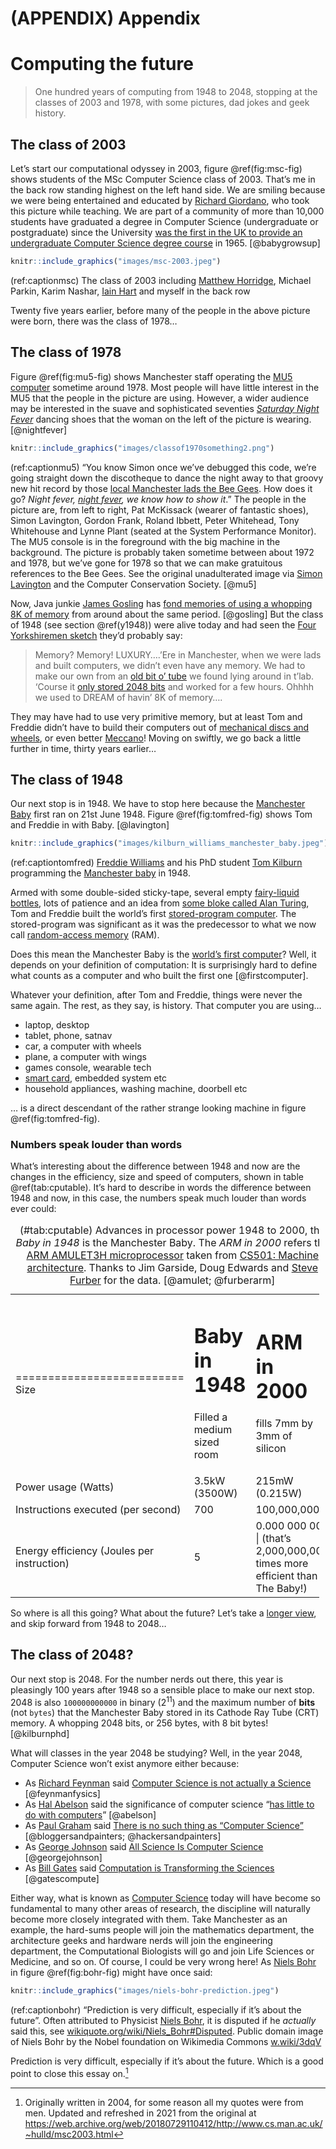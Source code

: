 # (APPENDIX) Appendix {-}

# Computing the future  {#mastersofscience}

> One hundred years of computing from 1948 to 2048, stopping at the classes of 2003 and 1978, with
> some pictures, dad jokes and geek history.

## The class of 2003 {#y2003}  

Let's start our computational odyssey in 2003, figure \@ref(fig:msc-fig) shows students of the MSc Computer Science class of 2003. That's me in the back row standing highest on the left hand side. We are smiling because we were being entertained and educated by [Richard Giordano](https://www.southampton.ac.uk/healthsciences/about/staff/richard_giordano.page), who took this picture while teaching. We are part of a community of more than 10,000 students have graduated a degree in Computer Science (undergraduate or postgraduate) since the University [was the first in the UK to provide an undergraduate Computer Science degree course](http://www.bbc.co.uk/manchester/content/articles/2005/11/07/baby_computer_40_interview_feature.shtml) in 1965. [@babygrowsup]

```r
knitr::include_graphics("images/msc-2003.jpeg")
```
(ref:captionmsc) The class of 2003 including [Matthew Horridge](https://web.stanford.edu/~horridge/), Michael Parkin, Karim Nashar, [Iain Hart](https://staffnet.cs.manchester.ac.uk/techso/) and myself in the back row

Twenty five years earlier, before many of the people in the above picture were born, there was the class of 1978...

## The class of 1978 {#y1978}

Figure \@ref(fig:mu5-fig) shows Manchester staff operating the [MU5 computer](https://en.wikipedia.org/wiki/Manchester_computers#MU5) sometime around 1978. Most people will have little interest in the MU5 that the people in the picture are using. However, a wider audience may be interested in the suave and sophisticated seventies *[Saturday Night Fever](https://en.wikipedia.org/wiki/Saturday_Night_Fever)* dancing shoes that the woman on the left of the picture is wearing. [@nightfever]

```r
knitr::include_graphics("images/classof1970something2.png")
```
(ref:captionmu5) “You know Simon once we've debugged this code, we're going straight down the discotheque to dance the night away to that groovy new hit record by those [local Manchester lads the Bee Gees](https://en.wikipedia.org/wiki/Bee_Gees). How does it go? *Night fever, [night fever](https://en.wikipedia.org/wiki/Night_Fever), we know how to show it*.” The people in the picture are, from left to right, Pat McKissack (wearer of fantastic shoes), Simon Lavington, Gordon Frank, Roland Ibbett, Peter Whitehead, Tony Whitehouse and Lynne Plant (seated at the System Performance Monitor). The MU5 console is in the foreground with the big machine in the background. The picture is probably taken sometime between about 1972 and 1978, but we've gone for 1978 so that we can make gratuitous references to the Bee Gees. See the original unadulterated image via [Simon Lavington](http://www.computinghistory.org.uk/det/3638/Simon-Lavington/) and the Computer Conservation Society. [@mu5]

Now, Java junkie [James Gosling](https://en.wikipedia.org/wiki/James_Gosling) has [fond memories of using a whopping 8K of memory](http://web.archive.org/web/20041010131526/http://today.java.net/jag/page6.html#51) from around about the same period. [@gosling] But the class of 1948 (see section \@ref(y1948)) were alive today and had seen the [Four Yorkshiremen sketch](https://en.wikipedia.org/wiki/Four_Yorkshiremen_sketch) they'd probably say:

> Memory? Memory! LUXURY....'Ere in Manchester, when we were lads and built computers, we didn't even
> have any memory. We had to make our own from an [old bit o' tube](https://en.wikipedia.org/wiki/Williams_tube) we found lying around in t'lab.
> 'Course it [only stored 2048 bits](http://curation.cs.manchester.ac.uk/computer50/www.computer50.org/mark1/ip-mm1.crt2048.html) and worked for a few hours. Ohhhh we used to DREAM of havin' 8K of
> memory....

They may have had to use very primitive memory, but at least Tom and Freddie didn't have to build their computers out of [mechanical discs and wheels](https://www.sciencemuseum.org.uk/objects-and-stories/lovelace-turing-and-invention-computers), or even better [Meccano](https://en.wikipedia.org/wiki/Differential_analyser#Use_of_Meccano)! Moving on swiftly, we go back a little further in time, thirty years earlier...

## The class of 1948 {#y1948}
Our next stop is in 1948. We have to stop here because the [Manchester Baby](https://en.wikipedia.org/wiki/Manchester_Baby) first ran on 21st June 1948. Figure \@ref(fig:tomfred-fig) shows Tom and Freddie in with Baby. [@lavington]

```r
knitr::include_graphics("images/kilburn_williams_manchester_baby.jpeg")
```
(ref:captiontomfred) [Freddie Williams](https://en.wikipedia.org/wiki/Frederic_Calland_Williams) and his PhD student [Tom Kilburn](https://en.wikipedia.org/wiki/Tom_Kilburn) programming the [Manchester baby](https://en.wikipedia.org/wiki/Manchester_Baby) in 1948.

Armed with some double-sided sticky-tape, several empty [fairy-liquid bottles](https://en.wikipedia.org/wiki/Fairy_(brand)), lots of patience and an idea from [some bloke called Alan Turing](https://en.wikipedia.org/wiki/Alan_Turing), Tom and Freddie built the world's first [stored-program computer](https://en.wikipedia.org/wiki/Stored-program_computer). The stored-program was significant as it was the predecessor to what we now call [random-access memory](https://en.wikipedia.org/wiki/Random-access_memory) (RAM).

Does this mean the Manchester Baby is the [world's first computer](https://www.computerhope.com/issues/ch000984.htm)? Well, it depends on your definition of computation: It is surprisingly hard to define what counts as a computer and who built the first one [@firstcomputer].

Whatever your definition, after Tom and Freddie, things were never the same again. The rest, as they say, is history. That computer you are using...

* laptop, desktop
* tablet, phone, satnav
* car, a computer with wheels
* plane, a computer with wings
* games console, wearable tech
* [smart card](https://en.wikipedia.org/wiki/Smart_card), embedded system etc
* household appliances, washing machine, doorbell etc



... is a direct descendant of the rather strange looking machine in figure \@ref(fig:tomfred-fig).

### Numbers speak louder than words {#louder}

What's interesting about the difference between 1948 and now are the changes in the efficiency, size and speed of computers, shown in table  \@ref(tab:cputable). It's hard to describe in words the difference between 1948 and now, in this case, the numbers speak much louder than words ever could:

:  (\#tab:cputable) Advances in processor power 1948 to 2000, the *Baby in 1948* is the Manchester Baby. The *ARM in 2000* refers the [ARM AMULET3H microprocessor](http://apt.cs.manchester.ac.uk/ftp/pub/apt/misc/Amu3Hv10.fm5.pdf) taken from [CS501: Machine architecture](https://web.archive.org/web/20210630214331/https://studentnet.cs.manchester.ac.uk/pgt/2004/CSSyllabus.pdf). Thanks to Jim Garside, Doug Edwards and [Steve Furber](https://en.wikipedia.org/wiki/Steve_Furber) for the data. [@amulet; @furberarm]

+--------------------------+------------------------------+-----------------------------+
|                          | Baby in 1948                 | ARM in 2000                 |
+==========================+==============================+=============================+
| Size                     |  Filled a medium sized room  | fills 7mm by 3mm of silicon |
+--------------------------+------------------------------+-----------------------------+
| Power usage (Watts)      | 3.5kW (3500W)                | 215mW (0.215W)              |
+--------------------------+------------------------------+-----------------------------+
| Instructions executed    | 700                          | 100,000,000                 |
| (per second)             |                              |                             |
+--------------------------+------------------------------+-----------------------------+
| Energy efficiency        | 5                            | 0.000 000 002               |
| (Joules per instruction) |                              | (that's 2,000,000,000 times more efficient than The Baby!)|
+--------------------------+------------------------------+-----------------------------+


So where is all this going? What about the future? Let's take a [longer view](https://en.wikipedia.org/wiki/Long_Now_Foundation), and skip forward from 1948 to 2048...

## The class of 2048? {#y2048}
Our next stop is 2048. For the number nerds out there, this year is pleasingly 100 years after 1948 so a sensible place to make our next stop. 2048 is also `100000000000` in binary (2^11^) and the maximum number of **bits** (not `bytes`) that the Manchester Baby stored in its Cathode Ray Tube (CRT) memory. A whopping 2048 bits, or 256 bytes, with 8 bit bytes! [@kilburnphd]

What will classes in the year 2048 be studying? Well, in the year 2048, Computer Science won't exist anymore either because:

* As [Richard Feynman](https://en.wikipedia.org/wiki/Richard_Feynman) said [Computer Science is not actually a Science](https://www.flickr.com/photos/dullhunk/51956613478/) [@feynmanfysics]
* As [Hal Abelson](https://en.wikipedia.org/wiki/Hal_Abelson) said the significance of computer science “[has little to do with computers](https://mitpress.mit.edu/sites/default/files/sicp/full-text/book/book-Z-H-7.html)” [@abelson]
* As [Paul Graham](https://en.wikipedia.org/wiki/Paul_Graham_(programmer)) said [There is no such thing as “Computer Science”](http://www.paulgraham.com/hp.html) [@bloggersandpainters; @hackersandpainters]
* As [George Johnson](https://en.wikipedia.org/wiki/George_Johnson_%28writer%29) said [All Science Is Computer Science](https://www.nytimes.com/2001/03/25/weekinreview/the-world-in-silica-fertilization-all-science-is-computer-science.html) [@georgejohnson]
* As [Bill Gates](https://en.wikipedia.org/wiki/Bill_Gates) said [Computation is Transforming the Sciences](https://web.archive.org/web/20080221053710/https://www.microsoft.com/presspass/exec/billg/speeches/2005/11-15SuperComputing05.aspx) [@gatescompute]

Either way, what is known as [Computer Science](https://en.wikipedia.org/wiki/Computer_science) today will have become so fundamental to many other areas of research, the discipline will naturally become more closely integrated with them. Take Manchester as an example, the hard-sums people will join the mathematics department, the architecture geeks and hardware nerds will join the engineering department, the Computational Biologists will go and join Life Sciences or Medicine, and so on. Of course, I could be very wrong here! As [Niels Bohr](https://en.wikipedia.org/wiki/Niels_Bohr) in figure \@ref(fig:bohr-fig) might have once said:

```r
knitr::include_graphics("images/niels-bohr-prediction.jpeg")
```
(ref:captionbohr) “Prediction is very difficult, especially if it's about the future”. Often attributed to Physicist [Niels Bohr](https://en.wikipedia.org/wiki/Niels_Bohr), it is disputed if he *actually* said this, see [wikiquote.org/wiki/Niels_Bohr#Disputed](https://en.wikiquote.org/wiki/Niels_Bohr#Disputed). Public domain image of Niels Bohr by the Nobel foundation on Wikimedia Commons [w.wiki/3dqV](https://w.wiki/3dqV)

Prediction is very difficult, especially if it's about the future. Which is a good point to close this essay on.^[Originally written in 2004, for some reason all my quotes were from men. Updated and refreshed in 2021 from the original at [https://web.archive.org/web/20180729110412/http://www.cs.man.ac.uk/~hulld/msc2003.html](https://web.archive.org/web/20180729110412/http://www.cs.man.ac.uk/~hulld/msc2003.html)]

